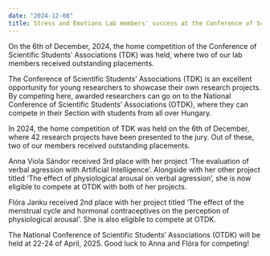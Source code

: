```yaml
---
date: "2024-12-08"
title: Stress and Emotions Lab members' success at the Conference of Scientific Students’ Associations (TDK)
---
```


On the 6th of December, 2024, the home competition of the Conference of Scientific Students' Associations (TDK) was held, where two of our lab members received outstanding placements.

<!--more-->

The Conference of Scientific Students' Associations (TDK) is an excellent opportunity for young researchers to showcase their own research projects. By competing here, awarded researchers can go on to the National Conference of Scientific Students' Associations (OTDK), where they can compete in their Section with students from all over Hungary.

In 2024, the home competition of TDK was held on the 6th of December, where 42 research projects have been presented to the jury. Out of these, two of our members received outstanding placements.

Anna Viola Sándor received 3rd place with her project 'The evaluation of verbal agression with Artificial Intelligence'. Alongside with her other project titled ‘The effect of physiological arousal on verbal agression’, she is now eligible to compete at OTDK with both of her projects.

Flóra Janku received 2nd place with her project titled 'The effect of the menstrual cycle and hormonal contraceptives on the perception of physiological arousal'. She is also eligible to compete at OTDK.

The National Conference of Scientific Students' Associations (OTDK) will be held at 22-24 of April, 2025. Good luck to Anna and Flóra for competing!